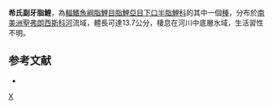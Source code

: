 {{Speciesbox 
| color = pink
| taxon = Parodon hilarii
| status = NE
| status_system = IUCN3.1
| authority =  [[Reinhardt|Reinhardt]], 1867
| synonyms = 
}}
'''希氏副牙脂鯉'''，為[[輻鰭魚綱|輻鰭魚綱]][[脂鯉目|脂鯉目]][[脂鯉亞目|脂鯉亞目]][[下口半脂鯉科|下口半脂鯉科]]的其中一個[[種|種]]，分布於[[南美洲|南美洲]][[聖弗朗西斯科河|聖弗朗西斯科河]]流域，體長可達13.7公分，棲息在河川中底層水域，生活習性不明。

==参考文献==
{{refbegin}}
*{{FishBase_species|genus=Parodon|species=hilarii|year=2013|month=8}}
{{refend}}
{{Taxonbar|from=Q5578614}}

[[Category:副牙脂鯉屬|X]]


{{魚類小作品}}